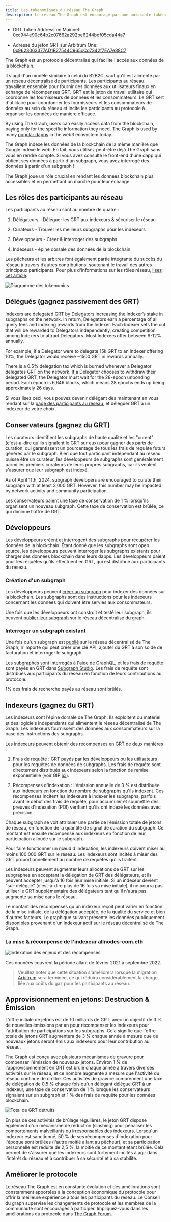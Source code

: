 ```yaml
---
title: Les tokenomiques du réseau The Graph
description: Le réseau The Graph est encouragé par une puissante tokénomique. Voici comment fonctionne GRT, le jeton natif de l'utilitaire de travail du réseau The Graph.
---
```


- GRT Token Address on Mainnet: [0xc944e90c64b2c07662a292be6244bdf05cda44a7](https://etherscan.io/token/0xc944e90c64b2c07662a292be6244bdf05cda44a7)

- Adresse du jeton GRT sur Arbitrum One: [0x9623063377AD1B27544C965cCd7342f7EA7e88C7](https://arbiscan.io/token/0x9623063377ad1b27544c965ccd7342f7ea7e88c7)

The Graph est un protocole décentralisé qui facilite l'accès aux données de la blockchain.

Il s'agit d'un modèle similaire à celui du B2B2C, sauf qu'il est alimenté par un réseau décentralisé de participants. Les participants au réseau travaillent ensemble pour fournir des données aux utilisateurs finaux en échange de récompenses GRT. GRT est le jeton de travail utilitaire qui coordonne les fournisseurs de données et les consommateurs. Le GRT sert d'utilitaire pour coordonner les fournisseurs et les consommateurs de données au sein du réseau et incite les participants au protocole à organiser les données de manière efficace.

By using The Graph, users can easily access data from the blockchain, paying only for the specific information they need. The Graph is used by many [popular dapps](https://thegraph.com/explorer) in the web3 ecosystem today.

The Graph indexe les données de la blockchain de la même manière que Google indexe le web. En fait, vous utilisez peut-être déjà The Graph sans vous en rendre compte. Si vous avez consulté le front-end d'une dapp qui obtient ses données à partir d'un subgraph, vous avez interrogé des données à partir d'un subgraph !

The Graph joue un rôle crucial en rendant les données blockchain plus accessibles et en permettant un marché pour leur échange.

## Les rôles des participants au réseau

Les participants au réseau sont au nombre de quatre :

1.  Délégateurs - Déléguer les GRT aux indexeurs & sécuriser le réseau

2.  Curateurs - Trouver les meilleurs subgraphs pour les indexeurs

3.  Développeurs - Créer & interroger des subgraphs

4.  Indexeurs - épine dorsale des données de la blockchain

Les pêcheurs et les arbitres font également partie intégrante du succès du réseau à travers d’autres contributions, soutenant le travail des autres principaux participants. Pour plus d'informations sur les rôles réseau, [lisez cet article](https://thegraph.com/blog/the-graph-grt-token-activitys/).

![Diagramme des tokenomics](/img/updated-tokenomics-image.png)

## Délégués (gagnez passivement des GRT)

Indexers are delegated GRT by Delegators increasing the Indexer’s stake in subgraphs on the network. In return, Delegators earn a percentage of all query fees and indexing rewards from the Indexer. Each Indexer sets the cut that will be rewarded to Delegators independently, creating competition among Indexers to attract Delegators. Most Indexers offer between 9-12% annually.

For example, if a Delegator were to delegate 15k GRT to an Indexer offering 10%, the Delegator would receive ~1500 GRT in rewards annually.

There is a 0.5% delegation tax which is burned whenever a Delegator delegates GRT on the network. If a Delegator chooses to withdraw their delegated GRT, the Delegator must wait for the 28-epoch unbonding period. Each epoch is 6,646 blocks, which means 28 epochs ends up being approximately 26 days.

Si vous lisez ceci, vous pouvez devenir délégant dès maintenant en vous rendant sur la [page des participants au réseau](https://thegraph.com/explorer/participants/indexers), et déléguer GRT à un indexeur de votre choix.

## Conservateurs (gagnez du GRT)

Les curateurs identifient les subgraphs de haute qualité et les "curent" (c'est-à-dire qu'ils signalent le GRT sur eux) pour gagner des parts de curation, qui garantissent un pourcentage de tous les frais de requête futurs générés par le subgraph. Bien que tout participant indépendant au réseau puisse être un curateur, les développeurs de subgraphs sont généralement parmi les premiers curateurs de leurs propres subgraphs, car ils veulent s'assurer que leur subgraph est indexé.

As of April 11th, 2024, subgraph developers are encouraged to curate their subgraph with at least 3,000 GRT. However, this number may be impacted by network activity and community participation.

Les conservateurs paient une taxe de conservation de 1 % lorsqu'ils organisent un nouveau subgraph. Cette taxe de conservation est brûlée, ce qui diminue l'offre de GRT.

## Développeurs

Les développeurs créent et interrogent des subgraphs pour récupérer les données de la blockchain. Étant donné que les subgraphs sont open source, les développeurs peuvent interroger les subgraphs existants pour charger des données blockchain dans leurs dapps. Les développeurs paient pour les requêtes qu'ils effectuent en GRT, qui est distribué aux participants du réseau.

### Création d'un subgraph

Les développeurs peuvent [créer un subgraph](/developing/creating-a-subgraph/) pour indexer des données sur la blockchain. Les subgraphs sont des instructions pour les indexeurs concernant les données qui doivent être servies aux consommateurs.

Une fois que les développeurs ont construit et testé leur subgraph, ils peuvent [publier leur subgraph](/publishing/publishing-a-subgraph/) sur le réseau décentralisé du graph.

### Interroger un subgraph existant

Une fois qu'un subgraph est [publié](https://thegraph.com/docs/en/publishing/publishing-a-subgraph/) sur le réseau décentralisé de The Graph, n'importe qui peut créer une clé API, ajouter du GRT à son solde de facturation et interroger le subgraph.

Les subgraphes sont [interrogés à l'aide de GraphQL](/querying/querying-the-graph/), et les frais de requête sont payés en GRT dans [Subgraph Studio](https://thegraph.com/studio/). Les frais de requête sont distribués aux participants du réseau en fonction de leurs contributions au protocole.

1% des frais de recherche payés au réseau sont brûlés.

## Indexeurs (gagnez du GRT)

Les indexeurs sont l’épine dorsale de The Graph. Ils exploitent du matériel et des logiciels indépendants qui alimentent le réseau décentralisé de The Graph. Les indexeurs fournissent des données aux consommateurs sur la base des instructions des subgraphs.

Les indexeurs peuvent obtenir des récompenses en GRT de deux manières :

1.  Frais de requête : GRT payés par les développeurs ou les utilisateurs pour les requêtes de données de subgraphs. Les frais de requête sont directement distribués aux indexeurs selon la fonction de remise exponentielle (voir GIP [ici](https://forum.thegraph.com/t/gip-0051-exponential-query-fee-rebates-for-indexers/4162)).

2.  Récompenses d'indexation : l'émission annuelle de 3 % est distribuée aux indexeurs en fonction du nombre de subgraphs qu'ils indexent. Ces récompenses incitent les indexeurs à indexer les subgraphs, parfois avant le début des frais de requête, pour accumuler et soumettre des preuves d'indexation (POI) vérifiant qu'ils ont indexé les données avec précision.

Chaque subgraph se voit attribuer une partie de l’émission totale de jetons de réseau, en fonction de la quantité de signal de curation du subgraph. Ce montant est ensuite récompensé aux indexeurs en fonction de leur participation allouée sur le subgraph.

Pour faire fonctionner un nœud d'indexation, les indexeurs doivent miser au moins 100 000 GRT sur le réseau. Les indexeurs sont incités à miser des GRT proportionnellement au nombre de requêtes qu'ils traitent.

Les indexeurs peuvent augmenter leurs allocations de GRT sur les subgraphes en acceptant la délégation de GRT des délégateurs, et ils peuvent accepter jusqu'à 16 fois leur mise initiale. Si un indexeur devient "sur-délégué" (c'est-à-dire plus de 16 fois sa mise initiale), il ne pourra pas utiliser le GRT supplémentaire des délégateurs tant qu'il n'aura pas augmenté sa mise dans le réseau.

Le montant des récompenses qu'un indexeur reçoit peut varier en fonction de la mise initiale, de la délégation acceptée, de la qualité du service et bien d'autres facteurs. Le graphique suivant présente les données publiquement disponibles provenant d'un indexeur actif sur le réseau décentralisé de The Graph.

### La mise & récompense de l'indexeur allnodes-com.eth

![Indexation des enjeux et des récompenses](/img/indexing-stake-and-income.png)

Ces données couvrent la période allant de février 2021 à septembre 2022.

> Veuillez noter que cette situation s'améliorera lorsque la migration [Arbitrum](https://forum.thegraph.com/t/gip-0037-the-graph-arbitrum-deployment-with-linear-rewards-minted-in-l2/3551) sera terminée, ce qui réduira considérablement la charge liée aux coûts du gaz pour les participants au réseau.

## Approvisionnement en jetons: Destruction & Émission

L'offre initiale de jetons est de 10 milliards de GRT, avec un objectif de 3 % de nouvelles émissions par an pour récompenser les indexeurs pour l'attribution de participations sur les subgraphs. Cela signifie que l'offre totale de jetons GRT augmentera de 3 % chaque année à mesure que de nouveaux jetons seront émis aux indexeurs pour leur contribution au réseau.

The Graph est conçu avec plusieurs mécanismes de gravure pour compenser l'émission de nouveaux jetons. Environ 1 % de l'approvisionnement en GRT est brûlé chaque année à travers diverses activités sur le réseau, et ce nombre augmente à mesure que l'activité du réseau continue de croître. Ces activités de gravure comprennent une taxe de délégation de 0,5 % chaque fois qu'un délégant délègue GRT à un indexeur, une taxe de conservation de 1 % lorsque les conservateurs signalent sur un subgraph et 1 % des frais de requête pour les données blockchain.

![Total de GRT détruits](/img/total-burned-grt.jpeg)

En plus de ces activités de brûlage régulières, le jeton GRT dispose également d'un mécanisme de réduction (slashing) pour pénaliser les comportements malveillants ou irresponsables des indexeurs. Lorsqu'un indexeur est sanctionné, 50 % de ses récompenses d'indexation pour l'époque sont brûlées (l'autre moitié allant au pêcheur), et sa participation personnelle est réduite de 2,5 %, la moitié de ce montant étant brûlée. Cela permet de s'assurer que les indexeurs sont fortement incités à agir dans l'intérêt du réseau et à contribuer à sa sécurité et à sa stabilité.

## Améliorer le protocole

Le réseau The Graph est en constante évolution et des améliorations sont constamment apportées à la conception économique du protocole pour offrir la meilleure expérience à tous les participants du réseau. Le Conseil du graph supervise les changements de protocole et les membres de la communauté sont encouragés à participer. Impliquez-vous dans les améliorations du protocole dans [The Graph Forum](https://forum.thegraph.com/).
